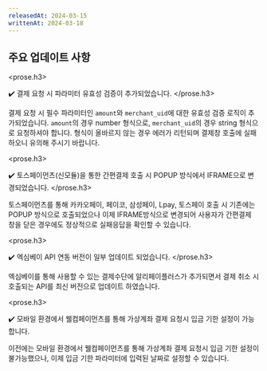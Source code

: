 ```yaml
---
releasedAt: 2024-03-15
writtenAt: 2024-03-18
---
```



## 주요 업데이트 사항

<prose.h3>
  <PaymentV1 />

  ✔️ 결제 요청 시 파라미터 유효성 검증이 추가되었습니다.
</prose.h3>

결제 요청 시 필수 파라미터인 `amount`와 `merchant_uid`에 대한 유효성 검증 로직이 추가되었습니다. `amount`의 경우 number 형식으로, `merchant_uid`의 경우 string 형식으로 요청하셔야 합니다. 형식이 올바르지 않는 경우 에러가 리턴되며 결제창 호출에 실패하오니 유의해 주시기 바랍니다.

<prose.h3>
  <PaymentV1 /> <PaymentV2 />

  ✔️ 토스페이먼츠(신모듈)을 통한 간편결제 호출 시 POPUP 방식에서 IFRAME으로 변경되었습니다.
</prose.h3>

토스페이먼츠를 통해 카카오페이, 페이코, 삼성페이, Lpay, 토스페이 호출 시 기존에는 POPUP 방식으로 호출되었으나 이제 IFRAME방식으로 변경되어 사용자가 간편결제 창을 닫은 경우에도 정상적으로 실패응답을 확인할 수 있습니다.

<prose.h3>
  <PaymentV1 />

  ✔️ 엑심베이 API 연동 버전이 일부 업데이트 되었습니다.
</prose.h3>

엑심베이를 통해 사용할 수 있는 결제수단에 알리페이플러스가 추가되면서 결제 취소 시 호출되는 API를 최신 버전으로 업데이트 하였습니다.

<prose.h3>
  <PaymentV2 />

  ✔️ 모바일 환경에서 웰컴페이먼츠를 통해 가상계좌 결제 요청시 입금 기한 설정이 가능합니다.

이전에는 모바일 환경에서 웰컴페이먼츠를 통해 가상계좌 결제 요청시 입금 기한 설정이 불가능했으나, 이제 입금 기한 파라미터에 입력된 날짜로 설정할 수 있습니다.

